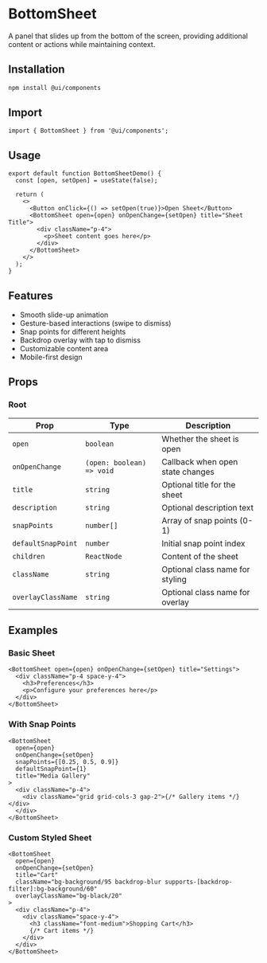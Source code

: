 # BottomSheet

A panel that slides up from the bottom of the screen, providing additional content or actions while maintaining context.

## Installation

```bash
npm install @ui/components
```

## Import

```tsx
import { BottomSheet } from '@ui/components';
```

## Usage

```tsx
export default function BottomSheetDemo() {
  const [open, setOpen] = useState(false);

  return (
    <>
      <Button onClick={() => setOpen(true)}>Open Sheet</Button>
      <BottomSheet open={open} onOpenChange={setOpen} title="Sheet Title">
        <div className="p-4">
          <p>Sheet content goes here</p>
        </div>
      </BottomSheet>
    </>
  );
}
```

## Features

- Smooth slide-up animation
- Gesture-based interactions (swipe to dismiss)
- Snap points for different heights
- Backdrop overlay with tap to dismiss
- Customizable content area
- Mobile-first design

## Props

### Root

| Prop               | Type                      | Description                      |
| ------------------ | ------------------------- | -------------------------------- |
| `open`             | `boolean`                 | Whether the sheet is open        |
| `onOpenChange`     | `(open: boolean) => void` | Callback when open state changes |
| `title`            | `string`                  | Optional title for the sheet     |
| `description`      | `string`                  | Optional description text        |
| `snapPoints`       | `number[]`                | Array of snap points (0-1)       |
| `defaultSnapPoint` | `number`                  | Initial snap point index         |
| `children`         | `ReactNode`               | Content of the sheet             |
| `className`        | `string`                  | Optional class name for styling  |
| `overlayClassName` | `string`                  | Optional class name for overlay  |

## Examples

### Basic Sheet

```tsx
<BottomSheet open={open} onOpenChange={setOpen} title="Settings">
  <div className="p-4 space-y-4">
    <h3>Preferences</h3>
    <p>Configure your preferences here</p>
  </div>
</BottomSheet>
```

### With Snap Points

```tsx
<BottomSheet
  open={open}
  onOpenChange={setOpen}
  snapPoints={[0.25, 0.5, 0.9]}
  defaultSnapPoint={1}
  title="Media Gallery"
>
  <div className="p-4">
    <div className="grid grid-cols-3 gap-2">{/* Gallery items */}</div>
  </div>
</BottomSheet>
```

### Custom Styled Sheet

```tsx
<BottomSheet
  open={open}
  onOpenChange={setOpen}
  title="Cart"
  className="bg-background/95 backdrop-blur supports-[backdrop-filter]:bg-background/60"
  overlayClassName="bg-black/20"
>
  <div className="p-4">
    <div className="space-y-4">
      <h3 className="font-medium">Shopping Cart</h3>
      {/* Cart items */}
    </div>
  </div>
</BottomSheet>
```
